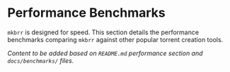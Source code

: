 # Performance Benchmarks

`mkbrr` is designed for speed. This section details the performance benchmarks comparing `mkbrr` against other popular torrent creation tools.

*Content to be added based on `README.md` performance section and `docs/benchmarks/` files.*
